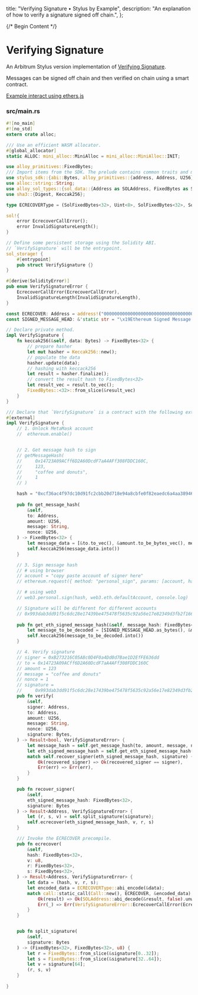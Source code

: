   title: "Verifying Signature • Stylus by Example",
  description:
    "An explanation of how to verify a signature signed off chain.",
};

{/* Begin Content */}

# Verifying Signature

An Arbitrum Stylus version implementation of [Verifying Signature](https://solidity-by-example.org/signature/).

Messages can be signed off chain and then verified on chain using a smart contract.

[Example interact using ethers.js](https://github.com/t4sk/hello-erc20-permit/blob/main/test/verify-signature.js)

### src/main.rs

```rust
#![no_main]
#![no_std]
extern crate alloc;

/// Use an efficient WASM allocator.
#[global_allocator]
static ALLOC: mini_alloc::MiniAlloc = mini_alloc::MiniAlloc::INIT;

use alloy_primitives::FixedBytes;
/// Import items from the SDK. The prelude contains common traits and macros.
use stylus_sdk::{abi::Bytes, alloy_primitives::{address, Address, U256}, call::{self, Call}, prelude::*};
use alloc::string::String;
use alloy_sol_types::{sol_data::{Address as SOLAddress, FixedBytes as SolFixedBytes, *}, SolType, sol};
use sha3::{Digest, Keccak256};

type ECRECOVERType = (SolFixedBytes<32>, Uint<8>, SolFixedBytes<32>, SolFixedBytes<32>);

sol!{
    error EcrecoverCallError();
    error InvalidSignatureLength();
}

// Define some persistent storage using the Solidity ABI.
// `VerifySignature` will be the entrypoint.
sol_storage! {
    #[entrypoint]
    pub struct VerifySignature {}
}

#[derive(SolidityError)]
pub enum VerifySignatureError {
    EcrecoverCallError(EcrecoverCallError),
    InvalidSignatureLength(InvalidSignatureLength),
}

const ECRECOVER: Address = address!("0000000000000000000000000000000000000001");
const SIGNED_MESSAGE_HEAD: &'static str = "\x19Ethereum Signed Message:\n32";

// Declare private method.
impl VerifySignature {
    fn keccak256(&self, data: Bytes) -> FixedBytes<32> {
        // prepare hasher
        let mut hasher = Keccak256::new();
        // populate the data
        hasher.update(data);
        // hashing with keccack256
        let result = hasher.finalize();
        // convert the result hash to FixedBytes<32>
        let result_vec = result.to_vec();
        FixedBytes::<32>::from_slice(&result_vec)   
    }
}

/// Declare that `VerifySignature` is a contract with the following external methods.
#[external]
impl VerifySignature {
    // 1. Unlock MetaMask account
    //  ethereum.enable()


    // 2. Get message hash to sign
    // getMessageHash(
    //     0x14723A09ACff6D2A60DcdF7aA4AFf308FDDC160C,
    //     123,
    //     "coffee and donuts",
    //     1
    // )

    hash = "0xcf36ac4f97dc10d91fc2cbb20d718e94a8cbfe0f82eaedc6a4aa38946fb797cd"
    
    pub fn get_message_hash(
        &self,
        to: Address,
        amount: U256,
        message: String,
        nonce: U256,
    ) -> FixedBytes<32> {
        let message_data = [&to.to_vec(), &amount.to_be_bytes_vec(), message.as_bytes(), &nonce.to_be_bytes_vec()].concat();
        self.keccak256(message_data.into())
    }

    // 3. Sign message hash
    // # using browser
    // account = "copy paste account of signer here"
    // ethereum.request({ method: "personal_sign", params: [account, hash]}).then(console.log)

    // # using web3
    // web3.personal.sign(hash, web3.eth.defaultAccount, console.log)

    // Signature will be different for different accounts
    // 0x993dab3dd91f5c6dc28e17439be475478f5635c92a56e17e82349d3fb2f166196f466c0b4e0c146f285204f0dcb13e5ae67bc33f4b888ec32dfe0a063e8f3f781b
    
    pub fn get_eth_signed_message_hash(&self, message_hash: FixedBytes<32>) -> FixedBytes<32> {
        let message_to_be_decoded = [SIGNED_MESSAGE_HEAD.as_bytes(), &message_hash.to_vec()].concat();
        self.keccak256(message_to_be_decoded.into())
    }

    // 4. Verify signature
    // signer = 0xB273216C05A8c0D4F0a4Dd0d7Bae1D2EfFE636dd
    // to = 0x14723A09ACff6D2A60DcdF7aA4AFf308FDDC160C
    // amount = 123
    // message = "coffee and donuts"
    // nonce = 1
    // signature =
    //     0x993dab3dd91f5c6dc28e17439be475478f5635c92a56e17e82349d3fb2f166196f466c0b4e0c146f285204f0dcb13e5ae67bc33f4b888ec32dfe0a063e8f3f781b
    pub fn verify(
        &self,
        signer: Address,
        to: Address,
        amount: U256,
        message: String,
        nonce: U256,
        signature: Bytes,
    ) -> Result<bool, VerifySignatureError> {
        let message_hash = self.get_message_hash(to, amount, message, nonce);
        let eth_signed_message_hash = self.get_eth_signed_message_hash(message_hash);
        match self.recover_signer(eth_signed_message_hash, signature) {
            Ok(recovered_signer) => Ok(recovered_signer == signer),
            Err(err) => Err(err),
        }
    }

    pub fn recover_signer(
        &self,
        eth_signed_message_hash: FixedBytes<32>,
        signature: Bytes
    ) -> Result<Address, VerifySignatureError> {
        let (r, s, v) = self.split_signature(signature);
        self.ecrecover(eth_signed_message_hash, v, r, s)
    }

    /// Invoke the ECRECOVER precompile.
    pub fn ecrecover(
        &self,
        hash: FixedBytes<32>,
        v: u8,
        r: FixedBytes<32>,
        s: FixedBytes<32>,
    ) -> Result<Address, VerifySignatureError> {
        let data = (hash, v, r, s);
        let encoded_data = ECRECOVERType::abi_encode(&data);
        match call::static_call(Call::new(), ECRECOVER, &encoded_data) {
            Ok(result) => Ok(SOLAddress::abi_decode(&result, false).unwrap()),
            Err(_) => Err(VerifySignatureError::EcrecoverCallError(EcrecoverCallError{})),
        }
    }


    pub fn split_signature(
        &self,
        signature: Bytes
    ) -> (FixedBytes<32>, FixedBytes<32>, u8) {
        let r = FixedBytes::from_slice(&signature[0..32]);
        let s = FixedBytes::from_slice(&signature[32..64]);
        let v = signature[64];
        (r, s, v)
    }
            
}
```
